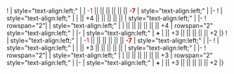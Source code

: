 {{Ship/EquipmentBonuses|Kai|class=<includeonly>mw-collapsed</includeonly>}}
! {{TorpedoWeapon}}{{EquipmentLink|Type D Kouhyouteki Kai (Kouryuu Kai)}}
| style="text-align:left;" | 
| <font color=#CC0000>-1</font> || || || || || || '''<font color=#CC0000>-7</font>'''
| style="text-align:left;" | 
|-
! {{TorpedoWeapon}}{{EquipmentLink|Late Model 53cm Bow Torpedo Mount (8 tubes)}}
| style="text-align:left;" | 
| || +4 || || || || || 
| style="text-align:left;" |
|-
! rowspan="2"|{{SubmarineRadar}} {{EquipmentLink|Late Model Submarine Radar & Passive Radiolocator}}
| style="text-align:left;" | 
| || || || || || || +4
| rowspan="2" style="text-align:left;" |
|-
| style="text-align:left;" | '''+ {{EquipmentLink|Late Model Bow Torpedo Mount (6 tubes)|Skilled Sonar Personnel + Late Model Bow Torpedo Mount (6 tubes)|Late Model 53cm Bow Torpedo Mount (8 tubes)|text=Late Model Bow Torpedo}}'''
| || +3 || || || || || +2
|}
{{Ship/EquipmentBonuses|class=<includeonly>mw-collapsed</includeonly>}}
! {{TorpedoWeapon}}{{EquipmentLink|Type D Kouhyouteki Kai (Kouryuu Kai)}}
| style="text-align:left;" | 
| <font color=#CC0000>-1</font> || || || || || || '''<font color=#CC0000>-7</font>'''
| style="text-align:left;" | 
|-
! {{TorpedoWeapon}}{{EquipmentLink|Late Model 53cm Bow Torpedo Mount (8 tubes)}}
| style="text-align:left;" | 
| || +3 || || || || || 
| style="text-align:left;" |
|-
! rowspan="2"|{{SubmarineRadar}} {{EquipmentLink|Late Model Submarine Radar & Passive Radiolocator}}
| style="text-align:left;" | 
| || || || || || || +3
| rowspan="2" style="text-align:left;" |
|-
| style="text-align:left;" | '''+ {{EquipmentLink|Late Model Bow Torpedo Mount (6 tubes)|Skilled Sonar Personnel + Late Model Bow Torpedo Mount (6 tubes)|Late Model 53cm Bow Torpedo Mount (8 tubes)|text=Late Model Bow Torpedo}}'''
| || +3 || || || || || +2
|}